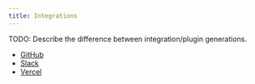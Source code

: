```yaml
---
title: Integrations
---
```


TODO: Describe the difference between integration/plugin generations.

- [GitHub](/integrations/github/)
- [Slack](/integrations/slack/)
- [Vercel](/integrations/vercel/)